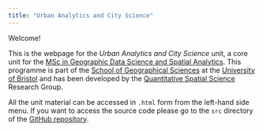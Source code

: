 ```yaml
---
title: "Urban Analytics and City Science"
---
```


Welcome! 

This is the webpage for the *Urban Analytics and City Science* unit, a 
core unit for the [MSc in Geographic Data Science and Spatial Analytics](http://www.bristol.ac.uk/study/postgraduate/2022/sci/msc-geographic-data-science-and-spatial-analytics/#:~:text=The%20MSc%20in%20Geographic%20Data%20Science%20and%20Spatial%20Analytics%20builds,quantitative%20geography%20and%20spatial%20analysis.){target="_blank"}. 
This programme is part of the [School of Geographical Sciences](http://www.bristol.ac.uk/geography/){target="_blank"} 
at the [University of Bristol](https://www.bristol.ac.uk/){target="_blank"} and 
has been developed by the [Quantitative Spatial Science](https://quss.blogs.bristol.ac.uk/research_people/){target="_blank"} 
Research Group.

All the unit material can be accessed in `.html` form from the left-hand side menu.
If you want to access the source code please go to the `src` directory of the
[GitHub repository](https://github.com/etranos/urban_analytics_city_science){target="_blank"}.
